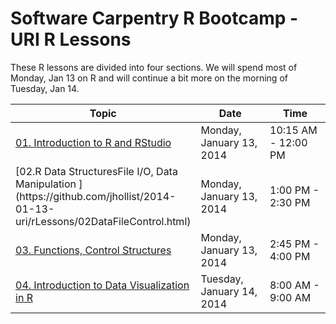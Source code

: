Software Carpentry R Bootcamp - URI R Lessons
========================================================

These R lessons are divided into four sections. We will spend most of Monday, Jan 13 on R and will continue a bit more on the morning of Tuesday, Jan 14.

| Topic | Date | Time |
| ----- | ---- | ---- |
| [01. Introduction to R and RStudio](https://github.com/jhollist/2014-01-13-uri/rLessons/01IntroR.html)| Monday, January 13, 2014 | 10:15 AM - 12:00 PM |
| [02.R Data StructuresFile I/O, Data Manipulation ] (https://github.com/jhollist/2014-01-13-uri/rLessons/02DataFileControl.html) | Monday, January 13, 2014 | 1:00 PM - 2:30 PM |
| [03. Functions, Control Structures](https://github.com/jhollist/2014-01-13-uri/rLessons/03Functions.html)| Monday, January 13, 2014 | 2:45 PM - 4:00 PM |
| [04. Introduction to Data Visualization in R](https://github.com/jhollist/2014-01-13-uri/rLessons/04DataViz.html)| Tuesday, January 14, 2014 | 8:00 AM - 9:00 AM |






